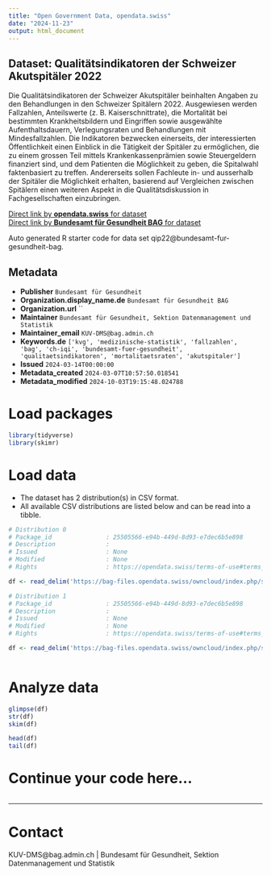 ```yaml
---
title: "Open Government Data, opendata.swiss"
date: "2024-11-23"
output: html_document
---
```


## Dataset: Qualitätsindikatoren der Schweizer Akutspitäler 2022

Die Qualitätsindikatoren der Schweizer Akutspitäler beinhalten Angaben zu den Behandlungen in den Schweizer Spitälern 2022. Ausgewiesen werden Fallzahlen, Anteilswerte (z. B. Kaiserschnittrate), die Mortalität bei bestimmten Krankheitsbildern und Eingriffen sowie ausgewählte Aufenthaltsdauern, Verlegungsraten und Behandlungen mit Mindesfallzahlen.
Die Indikatoren bezwecken einerseits, der interessierten Öffentlichkeit einen Einblick in die Tätigkeit der Spitäler zu ermöglichen, die zu einem grossen Teil mittels Krankenkassenprämien sowie Steuergeldern finanziert sind, und dem Patienten die Möglichkeit zu geben, die Spitalwahl faktenbasiert zu treffen. Andererseits sollen Fachleute in- und ausserhalb der Spitäler die Möglichkeit erhalten, basierend auf Vergleichen zwischen Spitälern einen weiteren Aspekt in die Qualitätsdiskussion in Fachgesellschaften einzubringen.

[Direct link by **opendata.swiss** for dataset](https://opendata.swiss/de/dataset/qualitatsindikatoren-der-schweizer-akutspitaler-2022)<br>
[Direct link by **Bundesamt für Gesundheit BAG** for dataset](http://www.bag.admin.ch/qiss)

Auto generated R starter code for data set qip22@bundesamt-fur-gesundheit-bag.

## Metadata

- **Publisher** `Bundesamt für Gesundheit`
- **Organization.display_name.de** `Bundesamt für Gesundheit BAG`
- **Organization.url** ``
- **Maintainer** `Bundesamt für Gesundheit, Sektion Datenmanagement und Statistik`
- **Maintainer_email** `KUV-DMS@bag.admin.ch`
- **Keywords.de** `['kvg', 'medizinische-statistik', 'fallzahlen', 'bag', 'ch-iqi', 'bundesamt-fuer-gesundheit', 'qualitaetsindikatoren', 'mortalitaetsraten', 'akutspitaler']`
- **Issued** `2024-03-14T00:00:00`
- **Metadata_created** `2024-03-07T10:57:50.018541`
- **Metadata_modified** `2024-10-03T19:15:48.024788`


# Load packages

```r

library(tidyverse)
library(skimr)

```

# Load data

-   The dataset has 2 distribution(s) in CSV format.
-   All available CSV distributions are listed below and can be read into a tibble.

```r

# Distribution 0
# Package_id               : 25505566-e94b-449d-8d93-e7dec6b5e898
# Description              : 
# Issued                   : None
# Modified                 : None
# Rights                   : https://opendata.swiss/terms-of-use#terms_by

df <- read_delim('https://bag-files.opendata.swiss/owncloud/index.php/s/y24t7xK3GtW9g6j')

# Distribution 1
# Package_id               : 25505566-e94b-449d-8d93-e7dec6b5e898
# Description              : 
# Issued                   : None
# Modified                 : None
# Rights                   : https://opendata.swiss/terms-of-use#terms_by

df <- read_delim('https://bag-files.opendata.swiss/owncloud/index.php/s/94J4Hqr9s2KwGH6')



```

# Analyze data

```r

glimpse(df)
str(df)
skim(df)

head(df)
tail(df)

```

# Continue your code here...

```r

```

------------------------------------------------------------------------

# Contact

KUV-DMS@bag.admin.ch | Bundesamt für Gesundheit, Sektion Datenmanagement und Statistik
